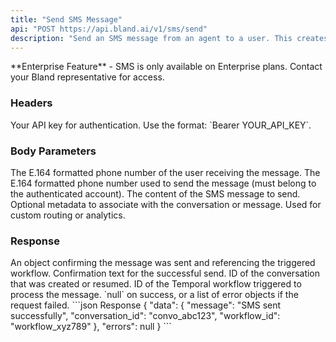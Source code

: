 ```yaml
---
title: "Send SMS Message"
api: "POST https://api.bland.ai/v1/sms/send"
description: "Send an SMS message from an agent to a user. This creates or resumes a conversation and triggers processing workflows."
---
```


<Info>
  **Enterprise Feature** - SMS is only available on Enterprise plans. Contact your Bland representative for access.
</Info>

### Headers

<ParamField header="authorization" type="string" required>
  Your API key for authentication. Use the format: `Bearer YOUR_API_KEY`.
</ParamField>

### Body Parameters

<ParamField body="user_number" type="string" required>
  The E.164 formatted phone number of the user receiving the message.
</ParamField>

<ParamField body="agent_number" type="string" required>
  The E.164 formatted phone number used to send the message (must belong to the authenticated account).
</ParamField>

<ParamField body="agent_message" type="string" required>
  The content of the SMS message to send.
</ParamField>

<ParamField body="request_data" type="object" required={false}>
  Optional metadata to associate with the conversation or message. Used for custom routing or analytics.
</ParamField>

### Response

<ResponseField name="data" type="object">
  An object confirming the message was sent and referencing the triggered workflow.
</ResponseField>

<ResponseField name="data.message" type="string">
  Confirmation text for the successful send.
</ResponseField>

<ResponseField name="data.conversation_id" type="string">
  ID of the conversation that was created or resumed.
</ResponseField>

<ResponseField name="data.workflow_id" type="string">
  ID of the Temporal workflow triggered to process the message.
</ResponseField>

<ResponseField name="errors" type="null|array">
  `null` on success, or a list of error objects if the request failed.
</ResponseField>

<ResponseExample>
```json Response
{
  "data": {
    "message": "SMS sent successfully",
    "conversation_id": "convo_abc123",
    "workflow_id": "workflow_xyz789"
  },
  "errors": null
}
```
</ResponseExample>

